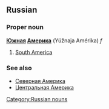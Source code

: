 ==Russian==
[[Category:Russian nouns]]
===Proper noun===
'''[[южный|Южная]] [[Америка]]''' (Yúžnaja Amérika) ''f''

#[[South America]]

===See also===
*[[Северная Америка]]
*[[Центральная Америка]]